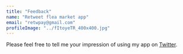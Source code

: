 ---
title: "Feedback"
name: "Retweet flea market app"
email: "retwpay@gmail.com"
profileImage: "../fItoyeTR_400x400.jpg"
---

Please feel free to tell me your impression of using my app on <a href="https://twitter.com/votepurchase" target="_blank" rel="nofollow noopener noreferrer" aria-label="External Link"><Underlining color={Theme.colors.tertiary} hoverColor={Theme.colors.secondary}>Twitter</Underlining></a>.